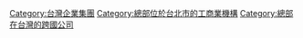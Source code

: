 {{catmore|長榮集團}}

[[Category:台灣企業集團|Category:台灣企業集團]]
[[Category:總部位於台北市的工商業機構|Category:總部位於台北市的工商業機構]]
[[Category:總部在台灣的跨國公司|Category:總部在台灣的跨國公司]]